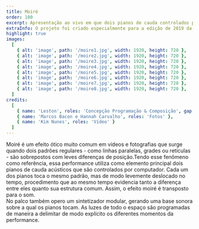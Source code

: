 ```yaml
---
title: Moiré
order: 100
excerpt: Apresentação ao vivo em que dois pianos de cauda controlados por computador transpõem para o som o efeito ótico homônimo. 
extraInfo: O projeto foi criado especialmente para a edição de 2019 da mostra On_Off - Experiências em Live Image do Itaú Cultural, convite do curador Lucas Bambozzi.<br /><br />[Teaser da primeira apresentação](https://www.youtube.com/watch?v=eQMdt1qqVMY&ab_channel=MatheusLeston).<br /><br />[Entrevista sobre o projeto](https://www.youtube.com/watch?v=VmKl-wwLdaw).
highlight: true
images:
  [
    { alt: 'image', path: '/moire1.jpg', width: 1920, height: 720 },
    { alt: 'image', path: '/moire2.jpg', width: 1920, height: 720 },
    { alt: 'image', path: '/moire3.jpg', width: 1920, height: 720 },
    { alt: 'image', path: '/moire4.jpg', width: 1920, height: 720 },
    { alt: 'image', path: '/moire5.jpg', width: 1920, height: 720 },
    { alt: 'image', path: '/moire6.jpg', width: 1920, height: 720 },
    { alt: 'image', path: '/moire7.jpg', width: 1920, height: 720 },
    { alt: 'image', path: '/moire8.jpg', width: 1920, height: 720 },
  ]
credits:
  [
    { name: 'Leston', roles: 'Concepção Programação & Composição', gap: true, },
    { name: 'Marcos Bacon e Hannah Carvalho', roles: 'Fotos' },
    { name: 'Kim Nunes', roles: 'Vídeo' }
  ]
---
```

Moiré é um efeito ótico muito comum em vídeos e fotografias que surge quando dois padrões regulares - como linhas paralelas, grades ou retículas -  são sobrepostos com leves diferenças de posição.Tendo esse fenômeno como referência, essa performance utiliza como elemento principal dois pianos de cauda acústicos que são controlados por computador. Cada um dos pianos toca o mesmo padrão, mas de modo levemente deslocado no tempo, procedimento que ao mesmo tempo evidencia tanto a diferença entre eles quanto sua estrutura comum. Assim, o efeito moiré é transposto para o som.
<br />
No palco também opero um sintetizador modular, gerando uma base sonora sobre a qual os pianos tocam. As luzes de todo o espaço são programadas de maneira a delimitar de modo explícito os diferentes momentos da performance.
